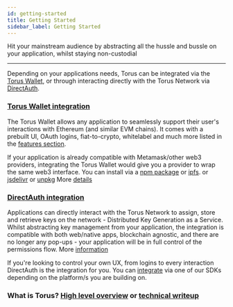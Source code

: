 ```yaml
---
id: getting-started
title: Getting Started
sidebar_label: Getting Started
---
```


Hit your mainstream audience by abstracting all the hussle and bussle on your
application, whilst staying non-custodial

---

Depending on your applications needs, Torus can be integrated via the
[Torus Wallet](torus-wallet/quick-start.md), or through interacting directly
with the Torus Network via [DirectAuth](direct-auth/what-is-directauth.md).

### [Torus Wallet integration](torus-wallet/quick-start.md)

The Torus Wallet allows any application to seamlessly support their user's
interactions with Ethereum \(and similar EVM chains\). It comes with a prebuilt
UI, OAuth logins, fiat-to-crypto, whitelabel and much more listed in the
[features section](torus-wallet/features/).

If your application is already compatible with Metamask/other web3 providers,
integrating the Torus Wallet would give you a provider to wrap the same web3
interface. You can install via a
[npm package](https://www.npmjs.com/package/@toruslabs/torus-embed) or
[ipfs](torus-wallet/quick-start.md#ipfs). or
[jsdelivr](https://cdn.jsdelivr.net/npm/@toruslabs/torus-embed) or
[unpkg](https://unpkg.com/@toruslabs/torus-embed) More
[details](torus-wallet/quick-start.md)

### [DirectAuth integration](direct-auth/quick-start.md)

Applications can directly interact with the Torus Network to assign, store and
retrieve keys on the network - Distributed Key Generation as a Service. Whilst
abstracting key management from your application, the integration is compatible
with both web/native apps, blockchain agnostic, and there are no longer any
pop-ups - your application will be in full control of the permissions flow. More
[information](direct-auth/what-is-directauth.md)

If you're looking to control your own UX, from logins to every interaction
DirectAuth is the integration for you. You can
[integrate](direct-auth/integrating-directauth/) via one of our SDKs depending
on the platform/s you are building on.

### What is Torus? [High level overview](https://medium.com/toruslabs/what-distributed-key-generation-is-866adc79620) or [technical writeup](how-torus-works/system-architecture.md)

